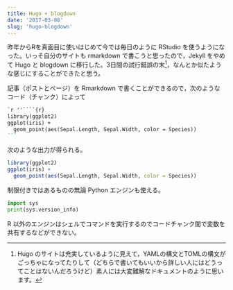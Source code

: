 ```yaml
---
title: Hugo + blogdown
date: '2017-03-08'
slug: 'hugo-blogdown'
---
```


昨年からRを真面目に使いはじめて今では毎日のように RStudio を使うようになった。いっそ自分のサイトも rmarkdown で書こうと思ったので，Jekyll をやめて Hugo と blogdown に移行した。3日間の試行錯誤の末^[Hugo のサイトは充実しているように見えて，YAMLの構文とTOMLの構文がごっちゃになってたりして（どちらで書いてもいいから詳しい人にはどうってことはないんだろうけど）素人には大変難解なドキュメントのように思います。]，なんとか似たような感じにすることができたと思う。

記事（ポストとページ）を Rmarkdown で書くことができるので，次のようなコード（チャンク）によって

````markdown
`r ''````{r}
library(ggplot2)
ggplot(iris) + 
  geom_point(aes(Sepal.Length, Sepal.Width, color = Species))
```
````

次のような出力が得られる。

```r
library(ggplot2)
ggplot(iris) + 
  geom_point(aes(Sepal.Length, Sepal.Width, color = Species))
```

制限付きではあるものの無論 Python エンジンも使える。

```python
import sys
print(sys.version_info)
```

R 以外のエンジンはシェルでコマンドを実行するのでコードチャンク間で変数を共有するなどができない。